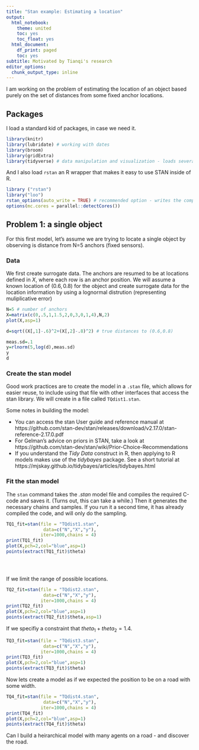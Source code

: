 ```yaml
---
title: "Stan example: Estimating a location"
output:
  html_notebook:
    theme: united
    toc: yes
    toc_float: yes
  html_document:
    df_print: paged
    toc: yes
subtitle: Motivated by Tianqi's research
editor_options:
  chunk_output_type: inline
---
```


I am working on the problem of estimating the location of an object based purely on the set of distances from some fixed anchor locations.

## Packages

I load a standard kid of packages, in case we need it.

```r
library(knitr)
library(lubridate) # working with dates
library(broom)
library(gridExtra)
library(tidyverse) # data manipulation and visualization - loads several packages

```
And I also load `rstan` an R wrapper that makes it easy to use STAN inside of R.

```r
library ("rstan")
library("loo")
rstan_options(auto_write = TRUE) # recommended option - writes the compiled model
options(mc.cores = parallel::detectCores())
```


## Problem 1: a single object

For this first model, let's assume we are trying to locate a single object by observing is distance from N=5 anchors (fixed sensors).   

### Data

We first create surrogate data.  The anchors are resumed to be at locations defined in $X$, where each row is an anchor position.  We will assume a known location of $(0.6,0.8)$ for the object and create surrogate data for the location information by using a lognormal distrution (representing muliplicative error)

```r
N=5 # number of anchors
X=matrix(c(0,.5,1,1.5,2,0,3,0,1,4),N,2)
plot(X,asp=1)

d=sqrt((X[,1]-.6)^2+(X[,2]-.8)^2) # true distances to (0.6,0.8)

meas.sd=.1
y=rlnorm(5,log(d),meas.sd)
y
d

```

### Create the stan model

Good work practices are to create the model in a `.stan` file, which allows for easier reuse, to include using that file with other interfaces that access the stan library.  We will create in a file called `TQdist1.stan`.

Some notes in building the model:

* You can access the stan User guide and reference manual at https://github.com/stan-dev/stan/releases/download/v2.17.0/stan-reference-2.17.0.pdf
* For Gelman's advice on priors in STAN, take a look at https://github.com/stan-dev/stan/wiki/Prior-Choice-Recommendations
* If you understand the *Tidy Data* construct in R, then applying to R models makes use of the *tidybayes* package.  See a short tutorial at https://mjskay.github.io/tidybayes/articles/tidybayes.html





### Fit the stan model

The `stan` command takes the *.stan* model file and compiles the required C-code and saves it.  (Turns out, this can take a while.)  Then it generates the necessary chains and samples.  If you run it a second time, it has already compiled the code, and will only do the sampling.

```r
TQ1_fit=stan(file = "TQdist1.stan", 
              data=c("N","X","y"),
             iter=1000,chains = 4)
print(TQ1_fit)
plot(X,pch=2,col="blue",asp=1)
points(extract(TQ1_fit)$theta)


 
```

If we limit the range of possible locations.

```r
TQ2_fit=stan(file = "TQdist2.stan", 
              data=c("N","X","y"),
             iter=1000,chains = 4)
print(TQ2_fit)
plot(X,pch=2,col="blue",asp=1)
points(extract(TQ2_fit)$theta,asp=1)


```


If we specifiy a constraint that $theta_1+theta_2=1.4$.

```r
TQ3_fit=stan(file = "TQdist3.stan",
              data=c("N","X","y"),
             iter=1000,chains = 4)
print(TQ3_fit)
plot(X,pch=2,col="blue",asp=1)
points(extract(TQ3_fit)$theta)

```

Now lets create a model as if we expected the position to be on a road with some width.

```r
TQ4_fit=stan(file = "TQdist4.stan",
              data=c("N","X","y"),
             iter=1000,chains = 4)
print(TQ4_fit)
plot(X,pch=2,col="blue",asp=1)
points(extract(TQ4_fit)$theta)
```


Can I build a heirarchical model with many agents on a road - and discover the road.


